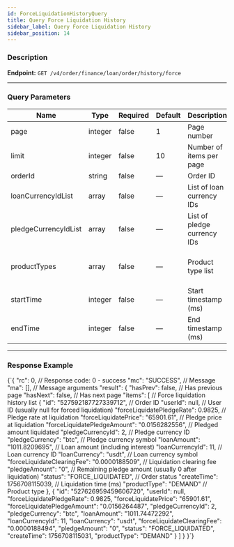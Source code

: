 ```yaml
---
id: ForceLiquidationHistoryQuery
title: Query Force Liquidation History
sidebar_label: Query Force Liquidation History
sidebar_position: 14
---
```



### Description

**Endpoint:** `GET /v4/order/finance/loan/order/history/force`

---

### Query Parameters

| Name | Type | Required | Default | Description | Allowed Values |
| --- | --- | --- | --- | --- | --- |
| page | integer | false | 1 | Page number | — |
| limit | integer | false | 10 | Number of items per page | — |
| orderId | string | false | — | Order ID | — |
| loanCurrencyIdList | array | false | — | List of loan currency IDs | — |
| pledgeCurrencyIdList | array | false | — | List of pledge currency IDs | — |
| productTypes | array | false | — | Product type list | SEVEN_DAY_APR, THIRTY_DAY_APR, NINETY_DAY_APR, DEMAND, VIP |
| startTime | integer | false | — | Start timestamp (ms) | — |
| endTime | integer | false | — | End timestamp (ms) | — |

---

### Response Example

<CodeBlock language="json" title="Response Example">
  {`{
  "rc": 0,                                        // Response code: 0 - success
  "mc": "SUCCESS",                                // Message
  "ma": [],                                       // Message arguments
  "result": {
    "hasPrev": false,                             // Has previous page
    "hasNext": false,                             // Has next page
    "items": [                                    // Force liquidation history list
      {
        "id": "527592187727339712",               // Order ID
        "userId": null,                           // User ID (usually null for forced liquidation)
        "forceLiquidatePledgeRate": 0.9825,       // Pledge rate at liquidation
        "forceLiquidatePrice": "65901.61",        // Pledge price at liquidation
        "forceLiquidatePledgeAmount": "0.0156282556", // Pledged amount liquidated
        "pledgeCurrencyId": 2,                    // Pledge currency ID
        "pledgeCurrency": "btc",                  // Pledge currency symbol
        "loanAmount": "1011.8209695",             // Loan amount (including interest)
        "loanCurrencyId": 11,                     // Loan currency ID
        "loanCurrency": "usdt",                   // Loan currency symbol
        "forceLiquidateClearingFee": "0.0000188509", // Liquidation clearing fee
        "pledgeAmount": "0",                      // Remaining pledge amount (usually 0 after liquidation)
        "status": "FORCE_LIQUIDATED",             // Order status
        "createTime": 1756708115039,              // Liquidation time (ms)
        "productType": "DEMAND"                   // Product type
      },
      {
        "id": "527626959459606720",
        "userId": null,
        "forceLiquidatePledgeRate": 0.9825,
        "forceLiquidatePrice": "65901.61",
        "forceLiquidatePledgeAmount": "0.0156264487",
        "pledgeCurrencyId": 2,
        "pledgeCurrency": "btc",
        "loanAmount": "1011.74472292",
        "loanCurrencyId": 11,
        "loanCurrency": "usdt",
        "forceLiquidateClearingFee": "0.0000188494",
        "pledgeAmount": "0",
        "status": "FORCE_LIQUIDATED",
        "createTime": 1756708115031,
        "productType": "DEMAND"
      }
    ]
  }
}`}
</CodeBlock>
